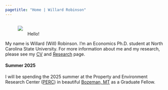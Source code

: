 ```yaml
---
pagetitle: "Home | Willard Robinson"
---
```


<style>
  figure {
    margin-right: 15px;
    text-align: center;
    float: left; 
  }

  figure img {
    /* Maintain aspect ratio */
    height: auto;
    /* Remove any extra space below the image */
    display: block;
  }
  
  /* Style for the caption */
   
  figcaption {
    /* Optional: Add a background color to improve readability */
    /*background-color: rgba(0, 0, 0, 0.7);
    /* Optional: Set text color */
    /*  color: #fff;
    /* Optional: Add padding for better aesthetics */
    /*  padding: 10px;
    box-sizing: border-box;
    /* Include padding in the width */
    display: block;
    /* Ensure the caption is a block-level element */
    /* Add space between the image and the caption */
    margin-top: 5px;
  }

</style>

<figure style= "max-width: 33%;" margin = "20">
  <img src="images/robinson-headshot.jpg">
</figure>

<br>

Hello!

My name is Willard (Will) Robinson. I'm an Economics Ph.D. student at North Carolina State University.
For more information about me and my research, please see my [CV](cv.html) and [Research](research.html) page.

#### Summer 2025

I will be spending the 2025 summer at the Property and Environment Research Center (<a href="https://perc.org/" target="_blank">PERC</a>) in beautiful <a href="https://www.bozeman.net/" target="_blank">Bozeman, MT</a> as a Graduate Fellow.
